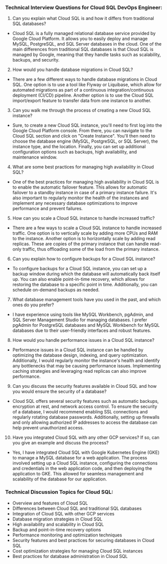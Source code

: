 

### Technical Interview Questions for Cloud SQL DevOps Engineer:

1. Can you explain what Cloud SQL is and how it differs from traditional SQL databases?
- Cloud SQL is a fully managed relational database service provided by Google Cloud Platform. It allows you to easily deploy and manage MySQL, PostgreSQL, and SQL Server databases in the cloud. One of the main differences from traditional SQL databases is that Cloud SQL is managed by Google, meaning that they handle tasks such as scalability, backups, and security.

2. How would you handle database migrations in Cloud SQL?
- There are a few different ways to handle database migrations in Cloud SQL. One option is to use a tool like Flyway or Liquibase, which allow for automated migrations as part of a continuous integration/continuous deployment (CI/CD) pipeline. Another option is to use the Cloud SQL import/export feature to transfer data from one instance to another.

3. Can you walk me through the process of creating a new Cloud SQL instance?
- Sure, to create a new Cloud SQL instance, you'll need to first log into the Google Cloud Platform console. From there, you can navigate to the Cloud SQL section and click on "Create Instance". You'll then need to choose the database engine (MySQL, PostgreSQL, or SQL Server), the instance type, and the location. Finally, you can set up additional configuration options such as backups, high availability, and maintenance window.

4. What are some best practices for managing high availability in Cloud SQL?
- One of the best practices for managing high availability in Cloud SQL is to enable the automatic failover feature. This allows for automatic failover to a standby instance in case of a primary instance failure. It's also important to regularly monitor the health of the instances and implement any necessary database optimizations to improve performance and prevent failures.

5. How can you scale a Cloud SQL instance to handle increased traffic?
- There are a few ways to scale a Cloud SQL instance to handle increased traffic. One option is to vertically scale by adding more CPUs and RAM to the instance. Another option is to horizontally scale by adding read replicas. These are copies of the primary instance that can handle read-only traffic, thus offloading some of the load from the primary instance.

6. Can you explain how to configure backups for a Cloud SQL instance?
- To configure backups for a Cloud SQL instance, you can set up a backup window during which the database will automatically back itself up. You can also enable point-in-time recovery, which allows for restoring the database to a specific point in time. Additionally, you can schedule on-demand backups as needed.

7. What database management tools have you used in the past, and which ones do you prefer?
- I have experience using tools like MySQL Workbench, pgAdmin, and SQL Server Management Studio for managing databases. I prefer pgAdmin for PostgreSQL databases and MySQL Workbench for MySQL databases due to their user-friendly interfaces and robust features.

8. How would you handle performance issues in a Cloud SQL instance?
- Performance issues in a Cloud SQL instance can be handled by optimizing the database design, indexing, and query optimization. Additionally, I would regularly monitor the instance's health and identify any bottlenecks that may be causing performance issues. Implementing caching strategies and leveraging read replicas can also improve performance.

9. Can you discuss the security features available in Cloud SQL and how you would ensure the security of a database?
- Cloud SQL offers several security features such as automatic backups, encryption at rest, and network access control. To ensure the security of a database, I would recommend enabling SSL connections and regularly rotating database passwords. Additionally, setting up firewalls and only allowing authorized IP addresses to access the database can help prevent unauthorized access.

10. Have you integrated Cloud SQL with any other GCP services? If so, can you give an example and discuss the process?
- Yes, I have integrated Cloud SQL with Google Kubernetes Engine (GKE) to manage a MySQL database for a web application. The process involved setting up a Cloud SQL instance, configuring the connections and credentials in the web application code, and then deploying the application to GKE. This allowed for seamless management and scalability of the database for our application.

### Technical Discussion Topics for Cloud SQL:

- Overview and features of Cloud SQL
- Differences between Cloud SQL and traditional SQL databases
- Integration of Cloud SQL with other GCP services
- Database migration strategies in Cloud SQL
- High availability and scalability in Cloud SQL
- Backup and point-in-time recovery options
- Performance monitoring and optimization techniques
- Security features and best practices for securing databases in Cloud SQL
- Cost optimization strategies for managing Cloud SQL instances
- Best practices for database administration in Cloud SQL